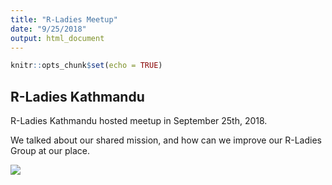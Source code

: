 ```yaml
---
title: "R-Ladies Meetup"
date: "9/25/2018"
output: html_document
---
```


```r
knitr::opts_chunk$set(echo = TRUE)
```

## R-Ladies Kathmandu

R-Ladies Kathmandu hosted meetup in September 25th, 2018.

We talked about our shared mission, and how can we improve our R-Ladies Group at our place.

![](meetings.jpg)